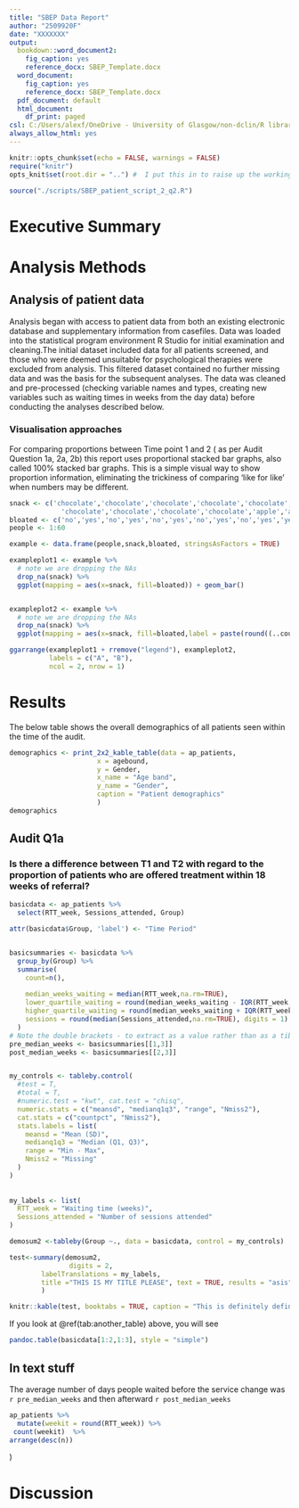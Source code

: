 ```yaml
---
title: "SBEP Data Report"
author: "2509920F"
date: "XXXXXXX"
output:
  bookdown::word_document2: 
    fig_caption: yes
    reference_docx: SBEP_Template.docx
  word_document:
    fig_caption: yes
    reference_docx: SBEP_Template.docx
  pdf_document: default
  html_document:  
    df_print: paged
csl: C:/Users/alexf/OneDrive - University of Glasgow/non-dclin/R library/csl/sage-harvard.csl
always_allow_html: yes
---
```


```r
knitr::opts_chunk$set(echo = FALSE, warnings = FALSE)
require("knitr")
opts_knit$set(root.dir = "..") #  I put this in to raise up the working directory from the reports folder (where the rmd lives) to one level above 

```


```r
source("./scripts/SBEP_patient_script_2_q2.R")
```


# Executive Summary


# Analysis Methods

## Analysis of patient data
Analysis began with access to patient data from both an existing electronic database and supplementary information from casefiles. Data was loaded into the statistical program environment R Studio for initial examination and cleaning.The initial dataset included data for all patients screened, and those who were deemed unsuitable for psychological therapies were excluded from analysis. This filtered dataset contained no further missing data and was the basis for the subsequent analyses. The data was cleaned and pre-processed (checking variable names and types, creating new variables such as waiting times in weeks from the day data) before conducting the analyses described below.

### Visualisation approaches
For comparing proportions between Time point 1 and 2 ( as per Audit Question 1a, 2a, 2b) this report uses proportional stacked bar graphs, also called 100% stacked bar graphs. This is a simple visual way to show proportion information, eliminating the trickiness of comparing 'like for like' when numbers may be different.

```r

snack <- c('chocolate','chocolate','chocolate','chocolate','chocolate', 'chocolate',
             'chocolate','chocolate','chocolate','chocolate','apple','apple', 'apple', 'apple', 'apple')
bloated <- c('no','yes','no','yes','no','yes','no','yes','no','yes','yes','yes','no','no','no')
people <- 1:60

example <- data.frame(people,snack,bloated, stringsAsFactors = TRUE)

exampleplot1 <- example %>%
  # note we are dropping the NAs
  drop_na(snack) %>%
  ggplot(mapping = aes(x=snack, fill=bloated)) + geom_bar()


exampleplot2 <- example %>%
  # note we are dropping the NAs
  drop_na(snack) %>%
  ggplot(mapping = aes(x=snack, fill=bloated,label = paste(round((..count..)/sum(..count..)*100), "%"))) + geom_bar(position="fill") + ylab("proportion")

ggarrange(exampleplot1 + rremove("legend"), exampleplot2, 
          labels = c("A", "B"),
          ncol = 2, nrow = 1)


```


# Results

The below table shows the overall demographics of all patients seen within the time of the audit.

```r

demographics <- print_2x2_kable_table(data = ap_patients,
                      x = agebound,
                      y = Gender,
                      x_name = "Age band",
                      y_name = "Gender",
                      caption = "Patient demographics"
                      )
demographics

```

## Audit Q1a
### Is there a difference  between T1 and T2 with regard to the proportion of patients who are offered treatment within 18 weeks of referral?

```r

basicdata <- ap_patients %>%
  select(RTT_week, Sessions_attended, Group)

attr(basicdata$Group, 'label') <- "Time Period"


basicsummaries <- basicdata %>%
  group_by(Group) %>%
  summarise(
    count=n(),
    
    median_weeks_waiting = median(RTT_week,na.rm=TRUE),
    lower_quartile_waiting = round(median_weeks_waiting - IQR(RTT_week,na.rm=TRUE), digits = 0),
    higher_quartile_waiting = round(median_weeks_waiting + IQR(RTT_week,na.rm=TRUE), digits = 0),
    sessions = round(median(Sessions_attended,na.rm=TRUE), digits = 1)
  ) 
# Note the double brackets - to extract as a value rather than as a tibble
pre_median_weeks <- basicsummaries[[1,3]]
post_median_weeks <- basicsummaries[[2,3]]


my_controls <- tableby.control(
  #test = T,
  #total = T,
  #numeric.test = "kwt", cat.test = "chisq",
  numeric.stats = c("meansd", "medianq1q3", "range", "Nmiss2"),
  cat.stats = c("countpct", "Nmiss2"),
  stats.labels = list(
    meansd = "Mean (SD)",
    medianq1q3 = "Median (Q1, Q3)",
    range = "Min - Max",
    Nmiss2 = "Missing"
  )
)
 
 
my_labels <- list(
  RTT_week = "Waiting time (weeks)",
  Sessions_attended = "Number of sessions attended"
)

demosum2 <-tableby(Group ~., data = basicdata, control = my_controls)
```


``` r

test<-summary(demosum2, 
               digits = 2,
        labelTranslations = my_labels,
        title ="THIS IS MY TITLE PLEASE", text = TRUE, results = "asis", pfootnote=TRUE
        )
```


``` r
knitr::kable(test, booktabs = TRUE, caption = "This is definitely definitely my title now")

```

If you look at \@ref(tab:another_table) above, you will see


``` r
pandoc.table(basicdata[1:2,1:3], style = "simple")

```



## In text stuff
The average number of days people waited before the service change was `r pre_median_weeks` and then afterward `r post_median_weeks`



```r

ap_patients %>%
  mutate(weekit = round(RTT_week)) %>%
 count(weekit)  %>%
arrange(desc(n))


```

  )



# Discussion
